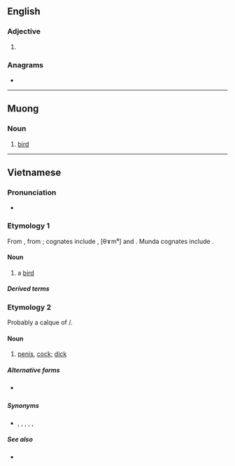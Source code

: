 {{also|Chim|chím}}
==English==

===Adjective===
{{en-adj}}

# {{alt form|en|cheem}}

===Anagrams===
* {{anagrams|en|a=chim|MICH|Mich|Mich.|mich}}

----

==Muong==

===Noun===
{{head|mtq|noun}}

# [[bird]]

----

==Vietnamese==

===Pronunciation===
{{vi-IPA}}
* {{homophone|vi|Chim}}

===Etymology 1===
From {{inh|vi|mkh-vie-pro|*-ciːm}}, from {{inh|vi|mkh-pro|*cim|*cim ~ *ciim ~ *ciəm ~ *caim ~ *cum|bird}}; cognates include {{cog|mnw|ဂစေံ|tr=həcem||bird}}, {{cog|zng|-}} [θɤm⁶] and {{cog|bdq|sem||bird}}. Munda cognates include {{cog|sat|ᱥᱤᱢ||chicken}}.

====Noun====
{{vi-noun|cls=con|[[𪀄]], [[𫚳]]}}

# a [[bird]]

=====Derived terms=====
{{vi-der|chim muông|chim chóc|chim công|chim cút|chim điên|chim ngói|chim ruồi|chim sẻ|chim chích}}

===Etymology 2===
Probably a calque of {{etyl|zh|-}} {{m|zh|鳥}}/{{m|zh|屌|tr=điểu||[[penis]]}}.

====Noun====
{{vi-noun|cls=con}}

# {{lb|vi|slang|anatomy}} [[penis]], [[cock]]; [[dick]]

=====Alternative forms=====
* {{l|vi|trym}} {{qualifier|slang orthographic form}}

=====Synonyms=====
* {{l|vi|buồi}}, {{l|vi|cặc}}, {{l|vi|cậu nhỏ}}, {{l|vi|cu}}, {{l|vi|dái}}, {{l|vi|đèn dầu}}

=====See also=====
* {{l|vi|bướm}}

{{C|vi|Birds}}